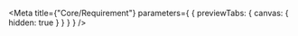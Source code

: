 
<Meta
  title={"Core/Requirement"}
  parameters={
    {
      previewTabs: {
        canvas: {
          hidden: true
        }
      }
    }
  }
/>

<D2RequirementPageIndex />

